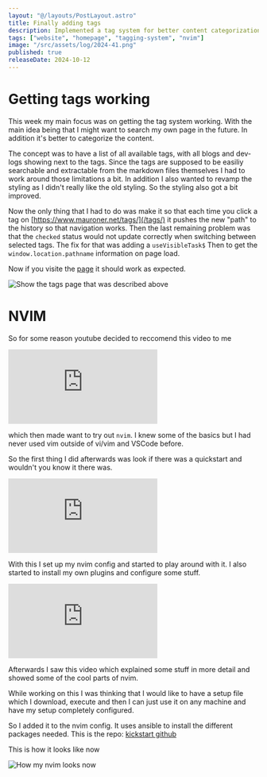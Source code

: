 ```yaml
---
layout: "@/layouts/PostLayout.astro"
title: Finally adding tags
description: Implemented a tag system for better content categorization and searchability, revamped site styling, and explored NVIM setup.
tags: ["website", "homepage", "tagging-system", "nvim"]
image: "/src/assets/log/2024-41.png"
published: true
releaseDate: 2024-10-12
---
```



# Getting tags working

This week my main focus was on getting the tag system working.
With the main idea being that I might want to search my own page in the future. In addition it's better to categorize the content.

The concept was to have a list of all available tags, with all blogs and dev-logs showing next to the tags.
Since the tags are supposed to be easiliy searchable and extractable from the markdown files themselves I had to work around those limitations a bit.
In addition I also wanted to revamp the styling as I didn't really like the old styling. So the styling also got a bit improved.

Now the only thing that I had to do was make it so that each time you click a tag on
[https://www.mauroner.net/tags/](/tags/) it pushes the new "path" to the history so that navigation works.
Then the last remaining problem was that the `checked` status would not update correctly when switching between selected tags.
The fix for that was adding a `useVisibleTask$` Then
to get the `window.location.pathname` information on page load.

Now if you visite the [page](/tags/) it should work as expected.

<Image src={TagsExampleImg} alt="Show the tags page that was described above" />

# NVIM

So for some reason youtube decided to reccomend this video to me

<div class="relative w-full pb-[56.25%]">
  <iframe
    class="absolute left-0 top-0 h-full w-full"
    src="https://www.youtube-nocookie.com/embed/yY9ppNh8DnU?si=g71t1q6J0EY1jtkB"
    title="YouTube video player"
    frameborder="0"
    allow="accelerometer; autoplay; clipboard-write; encrypted-media; gyroscope; picture-in-picture; web-share"
    referrerpolicy="strict-origin-when-cross-origin"
    allowfullscreen
  ></iframe>
</div>

which then made want to try out `nvim`. I knew some of the basics but I had never used vim outside of vi/vim and VSCode before.

So the first thing I did afterwards was look if there was a quickstart and wouldn't you know it there was.

<div class="relative w-full pb-[56.25%]">
  <iframe
    class="absolute left-0 top-0 h-full w-full"
    src="https://www.youtube-nocookie.com/embed/m8C0Cq9Uv9o?si=oJfznt1MA8IbDvaq"
    title="YouTube video player"
    frameborder="0"
    allow="accelerometer; autoplay; clipboard-write; encrypted-media; gyroscope; picture-in-picture; web-share"
    referrerpolicy="strict-origin-when-cross-origin"
    allowfullscreen
  ></iframe>
</div>

With this I set up my nvim config and started to play around with it. I also started to install my own plugins and configure some stuff.

<div class="relative w-full pb-[56.25%]">
  <iframe
    class="absolute left-0 top-0 h-full w-full"
    src="https://www.youtube-nocookie.com/embed/2ipasAxK5H8?si=shWyWY3MOsTcTPs5"
    title="YouTube video player"
    frameborder="0"
    allow="accelerometer; autoplay; clipboard-write; encrypted-media; gyroscope; picture-in-picture; web-share"
    referrerpolicy="strict-origin-when-cross-origin"
    allowfullscreen
  ></iframe>
</div>

Afterwards I saw this video which explained some stuff in more detail and showed some of the cool parts of nvim.

While working on this I was thinking that I would like to have a setup file which I download, execute and then I can just use it on any machine and have my setup completely configured.

So I added it to the nvim config. It uses ansible to install the different packages needed.
This is the repo: [kickstart github](https://github.com/MaximilianMauroner/kickstart.nvim)

This is how it looks like now

<Image src={NvimImg} alt="How my nvim looks now" />
